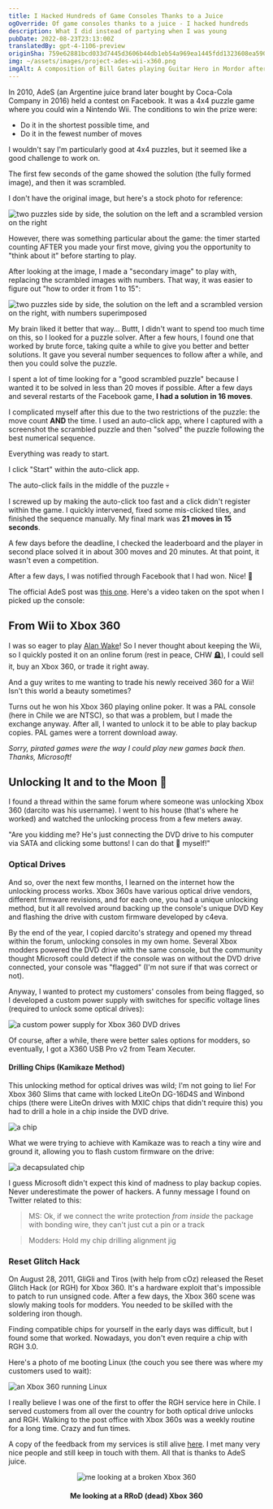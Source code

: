 ```yaml
---
title: I Hacked Hundreds of Game Consoles Thanks to a Juice
ogOverride: Of game consoles thanks to a juice - I hacked hundreds
description: What I did instead of partying when I was young
pubDate: 2022-08-23T23:13:00Z
translatedBy: gpt-4-1106-preview
originSha: 759e62881bcd033d7445d3606b44db1eb54a969ea1445fdd1323608ea590caec
img: ~/assets/images/project-ades-wii-x360.png
imgAlt: A composition of Bill Gates playing Guitar Hero in Mordor after being pwned by AdeS juice
---
```



In 2010, AdeS (an Argentine juice brand later bought by Coca-Cola Company in 2016) held a contest on Facebook.
It was a 4x4 puzzle game where you could win a Nintendo Wii. The conditions to win the prize were:

- Do it in the shortest possible time, and
- Do it in the fewest number of moves

I wouldn't say I'm particularly good at 4x4 puzzles, but it seemed like a good challenge to work on.

The first few seconds of the game showed the solution (the fully formed image), and then it was scrambled.

I don't have the original image, but here's a stock photo for reference:

<Image
  src={Puzzle}
  alt="two puzzles side by side, the solution on the left and a scrambled version on the right"
  format="webp"
/>

However, there was something particular about the game: the timer started counting AFTER you made your first move, giving you the opportunity to
"think about it" before starting to play.

After looking at the image, I made a "secondary image" to play with, replacing the scrambled images with numbers.
That way, it was easier to figure out "how to order it from 1 to 15":

<Image
  src={PuzzleNumbered}
  alt="two puzzles side by side, the solution on the left and a scrambled version on the right, with numbers superimposed"
  format="webp"
/>

My brain liked it better that way... Buttt, I didn't want to spend too much time on this, so I looked for a puzzle solver. After a few hours, I found
one that worked by brute force, taking quite a while to give you better and better solutions. It gave you several number sequences
to follow after a while, and then you could solve the puzzle.

I spent a lot of time looking for a "good scrambled puzzle" because I wanted it to be solved in less than 20 moves if possible.
After a few days and several restarts of the Facebook game, **I had a solution in 16 moves**.

I complicated myself after this due to the two restrictions of the puzzle: the move count **AND** the time. I used an auto-click app, where I captured with a screenshot the
scrambled puzzle and then "solved" the puzzle following the best numerical sequence.

Everything was ready to start.

I click "Start" within the auto-click app.

The auto-click fails in the middle of the puzzle 💀

I screwed up by making the auto-click too fast and a click didn't register within the game. I quickly intervened, fixed some mis-clicked tiles, and finished
the sequence manually. My final mark was **21 moves in 15 seconds**.

A few days before the deadline, I checked the leaderboard and the player in second place solved it in about 300 moves and 20 minutes.
At that point, it wasn't even a competition.

After a few days, I was notified through Facebook that I had won. Nice! 🎉

The official AdeS post was [this one](https://web.archive.org/web/20101028002731/http://www.ades.cl/blog/2010/06/ya-tenemos-los-ganadores-de-puzzle-ades/).
Here's a video taken on the spot when I picked up the console:

<YouTube id="Uf5JHxDxNRw" />

## From Wii to Xbox 360

I was so eager to play [Alan Wake](https://en.wikipedia.org/wiki/Alan_Wake)! So I never thought about keeping the Wii, so I quickly posted it
on an online forum (rest in peace, CHW 🪦), I could sell it, buy an Xbox 360, or trade it right away.

And a guy writes to me wanting to trade his newly received 360 for a Wii! Isn't this world a beauty sometimes?

Turns out he won his Xbox 360 playing online poker. It was a PAL console (here in Chile we are NTSC), so that was a problem, but
I made the exchange anyway. After all, I wanted to unlock it to be able to play backup copies. PAL games were a torrent download away.

_Sorry, pirated games were the way I could play new games back then. Thanks, Microsoft!_

## Unlocking It and to the Moon 🚀

I found a thread within the same forum where someone was unlocking Xbox 360 (darcito was his username). I went to his house (that's where he worked)
and watched the unlocking process from a few meters away.

"Are you kidding me? He's just connecting the DVD drive to his computer via SATA and clicking some buttons! I can do that 💩 myself!"

### Optical Drives

And so, over the next few months, I learned on the internet how the unlocking process works. Xbox 360s have various
optical drive vendors, different firmware revisions, and for each one, you had a unique unlocking method, but it all revolved around backing up the
console's unique DVD Key and flashing the drive with custom firmware developed by c4eva.

By the end of the year, I copied darcito's strategy and opened my thread within the forum, unlocking consoles in my own home.
Several Xbox modders powered the DVD drive with the same console, but the community thought Microsoft could detect if the console was on
without the DVD drive connected, your console was "flagged" (I'm not sure if that was correct or not).

Anyway, I wanted to protect my customers' consoles from being flagged, so I developed a custom power supply with switches for
specific voltage lines (required to unlock some optical drives):

<Image
  src={X360PowerSupply}
  alt="a custom power supply for Xbox 360 DVD drives"
  format="webp"
/>

Of course, after a while, there were better sales options for modders, so eventually, I got a X360 USB Pro v2 from Team Xecuter.

#### Drilling Chips (Kamikaze Method)

This unlocking method for optical drives was wild; I'm not going to lie! For Xbox 360 Slims that came with locked LiteOn DG-16D4S and Winbond chips
(there were LiteOn drives with MXIC chips that didn't require this) you had to drill a hole in a chip inside the DVD drive.

<Image src={KamikazeLocation} alt="a chip" format="webp" />

What we were trying to achieve with Kamikaze was to reach a tiny wire and ground it, allowing you to flash custom firmware on the drive:

<Image src={WinbondExploitLines} alt="a decapsulated chip" format="webp" />

I guess Microsoft didn't expect this kind of madness to play backup copies. Never underestimate the power of hackers.
A funny message I found on Twitter related to this:

> MS: Ok, if we connect the write protection _from inside_ the package with bonding wire, they can't just cut a pin or a track

> Modders: Hold my chip drilling alignment jig

### Reset Glitch Hack

On August 28, 2011, GliGli and Tiros (with help from cOz) released the Reset Glitch Hack (or RGH) for Xbox 360. It's a hardware exploit that's impossible to patch
to run unsigned code. After a few days, the Xbox 360 scene was slowly making tools for modders. You needed
to be skilled with the soldering iron though.

Finding compatible chips for yourself in the early days was difficult, but I found some that worked.
Nowadays, you don't even require a chip with RGH 3.0.

Here's a photo of me booting Linux (the couch you see there was where my customers used to wait):

<Image src={X360Linux} alt="an Xbox 360 running Linux" format="webp" />

I really believe I was one of the first to offer the RGH service here in Chile. I served customers from all over the country for both
optical drive unlocks and RGH. Walking to the post office with Xbox 360s was a weekly routine for a long time. Crazy and fun times.

A copy of the feedback from my services is still alive [here](https://www.capa9.net/temas/feedback-de-sbarrenechea.899146/).
I met many very nice people and still keep in touch with them. All that is thanks to AdeS juice.

<p align="center">
  <Image src={XboxRRoD} alt="me looking at a broken Xbox 360" format="webp" />
  <h4 align="center">Me looking at a RRoD (dead) Xbox 360</h4>
</p>
